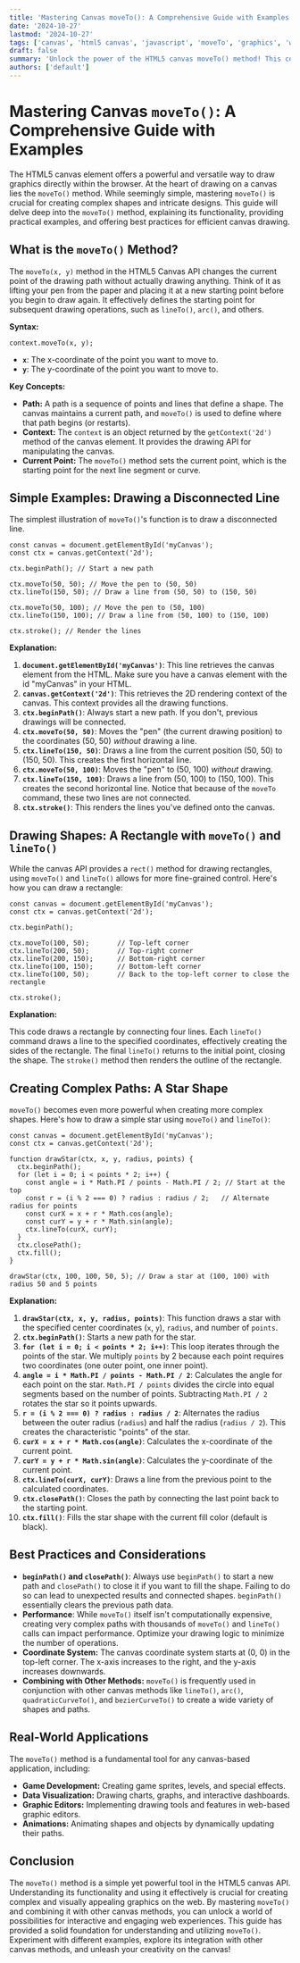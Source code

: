 ```yaml
---
title: 'Mastering Canvas moveTo(): A Comprehensive Guide with Examples'
date: '2024-10-27'
lastmod: '2024-10-27'
tags: ['canvas', 'html5 canvas', 'javascript', 'moveTo', 'graphics', 'web development', 'tutorial']
draft: false
summary: 'Unlock the power of the HTML5 canvas moveTo() method! This comprehensive guide provides detailed explanations, practical examples, and best practices for efficiently drawing paths and shapes on your web pages.'
authors: ['default']
---
```


# Mastering Canvas `moveTo()`: A Comprehensive Guide with Examples

The HTML5 canvas element offers a powerful and versatile way to draw graphics directly within the browser. At the heart of drawing on a canvas lies the `moveTo()` method. While seemingly simple, mastering `moveTo()` is crucial for creating complex shapes and intricate designs. This guide will delve deep into the `moveTo()` method, explaining its functionality, providing practical examples, and offering best practices for efficient canvas drawing.

## What is the `moveTo()` Method?

The `moveTo(x, y)` method in the HTML5 Canvas API changes the current point of the drawing path without actually drawing anything. Think of it as lifting your pen from the paper and placing it at a new starting point before you begin to draw again. It effectively defines the starting point for subsequent drawing operations, such as `lineTo()`, `arc()`, and others.

**Syntax:**

```plaintext
context.moveTo(x, y);
```

- **`x`**: The x-coordinate of the point you want to move to.
- **`y`**: The y-coordinate of the point you want to move to.

**Key Concepts:**

- **Path:** A path is a sequence of points and lines that define a shape. The canvas maintains a current path, and `moveTo()` is used to define where that path begins (or restarts).
- **Context:** The `context` is an object returned by the `getContext('2d')` method of the canvas element. It provides the drawing API for manipulating the canvas.
- **Current Point:** The `moveTo()` method sets the current point, which is the starting point for the next line segment or curve.

## Simple Examples: Drawing a Disconnected Line

The simplest illustration of `moveTo()`'s function is to draw a disconnected line.

```plaintext
const canvas = document.getElementById('myCanvas');
const ctx = canvas.getContext('2d');

ctx.beginPath(); // Start a new path

ctx.moveTo(50, 50); // Move the pen to (50, 50)
ctx.lineTo(150, 50); // Draw a line from (50, 50) to (150, 50)

ctx.moveTo(50, 100); // Move the pen to (50, 100)
ctx.lineTo(150, 100); // Draw a line from (50, 100) to (150, 100)

ctx.stroke(); // Render the lines
```

**Explanation:**

1.  **`document.getElementById('myCanvas')`**: This line retrieves the canvas element from the HTML. Make sure you have a canvas element with the id "myCanvas" in your HTML.
2.  **`canvas.getContext('2d')`**: This retrieves the 2D rendering context of the canvas. This context provides all the drawing functions.
3.  **`ctx.beginPath()`**: Always start a new path. If you don't, previous drawings will be connected.
4.  **`ctx.moveTo(50, 50)`**: Moves the "pen" (the current drawing position) to the coordinates (50, 50) _without_ drawing a line.
5.  **`ctx.lineTo(150, 50)`**: Draws a line from the current position (50, 50) to (150, 50). This creates the first horizontal line.
6.  **`ctx.moveTo(50, 100)`**: Moves the "pen" to (50, 100) _without_ drawing.
7.  **`ctx.lineTo(150, 100)`**: Draws a line from (50, 100) to (150, 100). This creates the second horizontal line. Notice that because of the `moveTo` command, these two lines are not connected.
8.  **`ctx.stroke()`**: This renders the lines you've defined onto the canvas.

## Drawing Shapes: A Rectangle with `moveTo()` and `lineTo()`

While the canvas API provides a `rect()` method for drawing rectangles, using `moveTo()` and `lineTo()` allows for more fine-grained control. Here's how you can draw a rectangle:

```plaintext
const canvas = document.getElementById('myCanvas');
const ctx = canvas.getContext('2d');

ctx.beginPath();

ctx.moveTo(100, 50);       // Top-left corner
ctx.lineTo(200, 50);       // Top-right corner
ctx.lineTo(200, 150);      // Bottom-right corner
ctx.lineTo(100, 150);      // Bottom-left corner
ctx.lineTo(100, 50);       // Back to the top-left corner to close the rectangle

ctx.stroke();
```

**Explanation:**

This code draws a rectangle by connecting four lines. Each `lineTo()` command draws a line to the specified coordinates, effectively creating the sides of the rectangle. The final `lineTo()` returns to the initial point, closing the shape. The `stroke()` method then renders the outline of the rectangle.

## Creating Complex Paths: A Star Shape

`moveTo()` becomes even more powerful when creating more complex shapes. Here's how to draw a simple star using `moveTo()` and `lineTo()`:

```plaintext
const canvas = document.getElementById('myCanvas');
const ctx = canvas.getContext('2d');

function drawStar(ctx, x, y, radius, points) {
  ctx.beginPath();
  for (let i = 0; i < points * 2; i++) {
    const angle = i * Math.PI / points - Math.PI / 2; // Start at the top
    const r = (i % 2 === 0) ? radius : radius / 2;   // Alternate radius for points
    const curX = x + r * Math.cos(angle);
    const curY = y + r * Math.sin(angle);
    ctx.lineTo(curX, curY);
  }
  ctx.closePath();
  ctx.fill();
}

drawStar(ctx, 100, 100, 50, 5); // Draw a star at (100, 100) with radius 50 and 5 points
```

**Explanation:**

1.  **`drawStar(ctx, x, y, radius, points)`**: This function draws a star with the specified center coordinates (`x`, `y`), `radius`, and number of `points`.
2.  **`ctx.beginPath()`**: Starts a new path for the star.
3.  **`for (let i = 0; i < points * 2; i++)`**: This loop iterates through the points of the star. We multiply `points` by 2 because each point requires two coordinates (one outer point, one inner point).
4.  **`angle = i * Math.PI / points - Math.PI / 2`**: Calculates the angle for each point on the star. `Math.PI / points` divides the circle into equal segments based on the number of points. Subtracting `Math.PI / 2` rotates the star so it points upwards.
5.  **`r = (i % 2 === 0) ? radius : radius / 2`**: Alternates the radius between the outer radius (`radius`) and half the radius (`radius / 2`). This creates the characteristic "points" of the star.
6.  **`curX = x + r * Math.cos(angle)`**: Calculates the x-coordinate of the current point.
7.  **`curY = y + r * Math.sin(angle)`**: Calculates the y-coordinate of the current point.
8.  **`ctx.lineTo(curX, curY)`**: Draws a line from the previous point to the calculated coordinates.
9.  **`ctx.closePath()`**: Closes the path by connecting the last point back to the starting point.
10. **`ctx.fill()`**: Fills the star shape with the current fill color (default is black).

## Best Practices and Considerations

- **`beginPath()` and `closePath()`**: Always use `beginPath()` to start a new path and `closePath()` to close it if you want to fill the shape. Failing to do so can lead to unexpected results and connected shapes. `beginPath()` essentially clears the previous path data.
- **Performance**: While `moveTo()` itself isn't computationally expensive, creating very complex paths with thousands of `moveTo()` and `lineTo()` calls can impact performance. Optimize your drawing logic to minimize the number of operations.
- **Coordinate System:** The canvas coordinate system starts at (0, 0) in the top-left corner. The x-axis increases to the right, and the y-axis increases downwards.
- **Combining with Other Methods:** `moveTo()` is frequently used in conjunction with other canvas methods like `lineTo()`, `arc()`, `quadraticCurveTo()`, and `bezierCurveTo()` to create a wide variety of shapes and paths.

## Real-World Applications

The `moveTo()` method is a fundamental tool for any canvas-based application, including:

- **Game Development:** Creating game sprites, levels, and special effects.
- **Data Visualization:** Drawing charts, graphs, and interactive dashboards.
- **Graphic Editors:** Implementing drawing tools and features in web-based graphic editors.
- **Animations:** Animating shapes and objects by dynamically updating their paths.

## Conclusion

The `moveTo()` method is a simple yet powerful tool in the HTML5 canvas API. Understanding its functionality and using it effectively is crucial for creating complex and visually appealing graphics on the web. By mastering `moveTo()` and combining it with other canvas methods, you can unlock a world of possibilities for interactive and engaging web experiences. This guide has provided a solid foundation for understanding and utilizing `moveTo()`. Experiment with different examples, explore its integration with other canvas methods, and unleash your creativity on the canvas!
